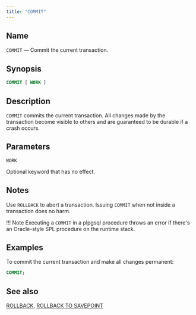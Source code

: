 ```yaml
---
title: "COMMIT"
---
```


<div id="commit" class="registered_link"></div>

## Name

`COMMIT` &mdash; Commit the current transaction.

## Synopsis

```sql
COMMIT [ WORK ]
```

## Description

`COMMIT` commits the current transaction. All changes made by the transaction become visible to others and are guaranteed to be durable if a crash occurs.

## Parameters

`WORK`

 Optional keyword that has no effect.

## Notes

Use `ROLLBACK` to abort a transaction. Issuing `COMMIT` when not inside a transaction does no harm.

!!! Note
    Executing a `COMMIT` in a plpgsql procedure throws an error if there's an Oracle-style SPL procedure on the runtime stack.

## Examples

To commit the current transaction and make all changes permanent:

```sql
COMMIT;
```

## See also

[ROLLBACK](68_rollback/#rollback), [ROLLBACK TO SAVEPOINT](69_rollback_to_savepoint/#rollback_to_savepoint)
